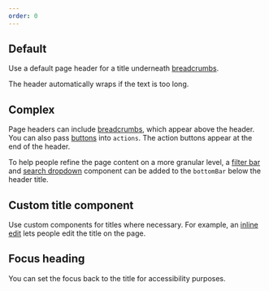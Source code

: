 ```yaml
---
order: 0
---
```



## Default

Use a default page header for a title underneath [breadcrumbs](/components/breadcrumbs/examples).

The header automatically wraps if the text is too long.

<Example Component={PageHeaderDefault} packageName="@atlaskit/page-header" />

## Complex

Page headers can include [breadcrumbs](/components/breadcrumbs/examples), which appear above the
header. You can also pass [buttons](/components/button/examples) into `actions`. The action buttons
appear at the end of the header.

To help people refine the page content on a more granular level, a
[filter bar](/components/textfield/examples) and
[search dropdown](/components/dropdown-menu/examples) component can be added to the `bottomBar`
below the header title.

<Example Component={PageHeaderComplex} packageName="@atlaskit/page-header" />

## Custom title component

Use custom components for titles where necessary. For example, an
[inline edit](/components/inline-edit/examples) lets people edit the title on the page.

<Example Component={PageHeaderCustomTitle} packageName="@atlaskit/page-header" />

## Focus heading

You can set the focus back to the title for accessibility purposes.

<Example Component={PageHeaderFocusHeading} packageName="@atlaskit/page-header" />
